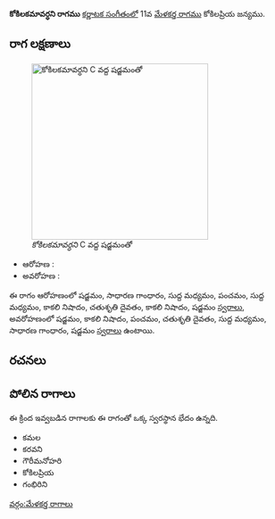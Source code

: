 {{Infobox ragam
	| name          	= కోకిలకమావర్ధని
	| synonym	    	= 
	| mela          	= 
	| chakra        	= 
	| janaka        	= 
	| type          	= షడవ
	| arohanam      	= {{svaraC|S|G2|M1|P|M1|N3|D2|N3|S'}} 
	| avarohanam    	= {{svaraC|S'|N3|P|D2|M1|G2|S}}
	| jeeva         	=
	| chhaya        	=
	| nyasa         	=
	| vishesha      	= 
	| equivalent  		= 
}}
{{కర్ణాటక సంగీత రాగాలు}}
'''కోకిలకమావర్ధని రాగము''' [[కర్ణాటక సంగీతం]]లో 11వ [[మేళకర్త రాగము]] కోకిలప్రియ జన్యము. 


==రాగ లక్షణాలు==
[[Image:kokilakamavardhani_kb2wiki.png|thumb|right|316px|''కోకిలకమావర్ధని'' C వద్ద షడ్జమంతో]]

* ఆరోహణ : {{svaraC|S|G2|M1|P|M1|N3|D2|N3|S'}} 
* అవరోహణ : {{svaraC|S'|N3|P|D2|M1|G2|S}}

ఈ రాగం ఆరోహణంలో షడ్జమం, సాధారణ  గాంధారం, సుద్ద మధ్యమం, పంచమం, సుద్ద మధ్యమం, కాకలి  నిషాదం, చతుశృతి దైవతం, కాకలి  నిషాదం, షడ్జమం [[స్వరాలు]], అవరోహణంలో షడ్జమం, కాకలి  నిషాదం, పంచమం, చతుశృతి దైవతం, సుద్ద మధ్యమం, సాధారణ  గాంధారం, షడ్జమం [[స్వరాలు]] ఉంటాయి.

==రచనలు==



==పోలిన రాగాలు==
ఈ క్రింద ఇవ్వబడిన రాగాలకు ఈ రాగంతో ఒక్క స్వరస్థాన భేదం ఉన్నది.
* కమల
* కరవని
* గౌరీమనోహరి
* కోకిలప్రియ
* గంభిరిని



[[వర్గం:మేళకర్త రాగాలు]]